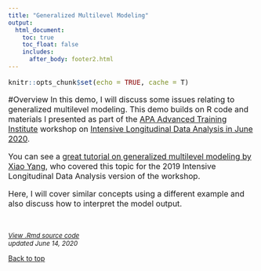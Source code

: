 ```yaml
---
title: "Generalized Multilevel Modeling"
output: 
  html_document:
    toc: true
    toc_float: false
    includes:
      after_body: footer2.html
---
```


<font size="3">

```r
knitr::opts_chunk$set(echo = TRUE, cache = T)
```

#Overview
In this demo, I will discuss some issues relating to generalized multilevel modeling. This demo builds on R code and materials I presented as part of the [APA Advanced Training Institute](https://www.apa.org/science/resources/ati/){target="_blank"} workshop on [Intensive Longitudinal Data Analysis in June 2020](https://longitudinalresearchinstitute.com/){target="_blank"}.

You can see a [great tutorial on generalized multilevel modeling by Xiao Yang](https://quantdev.ssri.psu.edu/tutorials/apa-ati-intensive-longitudinal-data-session-j-generalized-multilevel-model-poisson){target="_blank"}, who covered this topic for the 2019 Intensive Longitudinal Data Analysis version of the workshop. 

Here, I will cover similar concepts using a different example and also discuss how to interpret the model output. 



</font> 

<br>

<font size="2"> 
*[View .Rmd source code](/Users/zeekatherine/Desktop/WorkSchool/kzee.github.io/GLMM_Demo.Rmd){target="_blank"}*
</font> 
<font size="2"> 
\
*updated June 14, 2020*
</font> 

 <a href="#top">Back to top</a>
